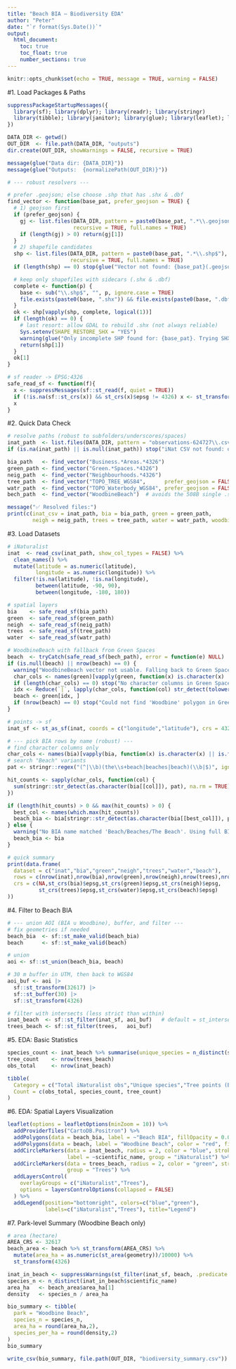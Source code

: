 ```yaml
---
title: "Beach BIA — Biodiversity EDA"
author: "Peter"
date: "`r format(Sys.Date())`"
output:
  html_document:
    toc: true
    toc_float: true
    number_sections: true
---
```


```r
knitr::opts_chunk$set(echo = TRUE, message = TRUE, warning = FALSE)
```

#1. Load Packages & Paths
```r
suppressPackageStartupMessages({
  library(sf); library(dplyr); library(readr); library(stringr)
  library(tibble); library(janitor); library(glue); library(leaflet); library(purrr)
})

DATA_DIR <- getwd()
OUT_DIR  <- file.path(DATA_DIR, "outputs")
dir.create(OUT_DIR, showWarnings = FALSE, recursive = TRUE)

message(glue("Data dir: {DATA_DIR}"))
message(glue("Outputs:  {normalizePath(OUT_DIR)}"))

# --- robust resolvers ---

# prefer .geojson; else choose .shp that has .shx & .dbf
find_vector <- function(base_pat, prefer_geojson = TRUE) {
  # 1) geojson first
  if (prefer_geojson) {
    gj <- list.files(DATA_DIR, pattern = paste0(base_pat, ".*\\.geojson$"),
                     recursive = TRUE, full.names = TRUE)
    if (length(gj) > 0) return(gj[1])
  }
  # 2) shapefile candidates
  shp <- list.files(DATA_DIR, pattern = paste0(base_pat, ".*\\.shp$"),
                    recursive = TRUE, full.names = TRUE)
  if (length(shp) == 0) stop(glue("Vector not found: {base_pat}(.geojson|.shp)"))

  # keep only shapefiles with sidecars (.shx & .dbf)
  complete <- function(p) {
    base <- sub("\\.shp$", "", p, ignore.case = TRUE)
    file.exists(paste0(base, ".shx")) && file.exists(paste0(base, ".dbf"))
  }
  ok <- shp[vapply(shp, complete, logical(1))]
  if (length(ok) == 0) {
    # last resort: allow GDAL to rebuild .shx (not always reliable)
    Sys.setenv(SHAPE_RESTORE_SHX = "YES")
    warning(glue("Only incomplete SHP found for: {base_pat}. Trying SHX restore on the first candidate."))
    return(shp[1])
  }
  ok[1]
}

# sf reader -> EPSG:4326
safe_read_sf <- function(f){
  x <- suppressMessages(sf::st_read(f, quiet = TRUE))
  if (!is.na(sf::st_crs(x)) && st_crs(x)$epsg != 4326) x <- st_transform(x, 4326)
  x
}

```

#2. Quick Data Check
```r
# resolve paths (robust to subfolders/underscores/spaces)
inat_path  <- list.files(DATA_DIR, pattern = "observations-624727\\.csv$", recursive = TRUE, full.names = TRUE)[1]
if (is.na(inat_path) || is.null(inat_path)) stop("iNat CSV not found: observations-624727.csv")

bia_path   <- find_vector("Business.*Areas.*4326")
green_path <- find_vector("Green.*Spaces.*4326")
neig_path  <- find_vector("Neighbourhoods.*4326")
tree_path  <- find_vector("TOPO_TREE_WGS84",      prefer_geojson = FALSE)
watr_path  <- find_vector("TOPO_Waterbody_WGS84", prefer_geojson = FALSE)
bech_path  <- find_vector("WoodbineBeach")  # avoids the 508B single .shp

message("✅ Resolved files:")
print(c(inat_csv = inat_path, bia = bia_path, green = green_path,
        neigh = neig_path, trees = tree_path, water = watr_path, woodbine = bech_path))

```

#3. Load Datasets
```r
# iNaturalist
inat  <- read_csv(inat_path, show_col_types = FALSE) %>%
  clean_names() %>%
  mutate(latitude = as.numeric(latitude),
         longitude = as.numeric(longitude)) %>%
  filter(!is.na(latitude), !is.na(longitude),
         between(latitude, -90, 90),
         between(longitude, -180, 180))

# spatial layers
bia    <- safe_read_sf(bia_path)
green  <- safe_read_sf(green_path)
neigh  <- safe_read_sf(neig_path)
trees  <- safe_read_sf(tree_path)
water  <- safe_read_sf(watr_path)

# WoodbineBeach with fallback from Green Spaces
beach  <- tryCatch(safe_read_sf(bech_path), error = function(e) NULL)
if (is.null(beach) || nrow(beach) == 0) {
  warning("WoodbineBeach vector not usable. Falling back to Green Spaces name match: 'Woodbine'.")
  char_cols <- names(green)[vapply(green, function(x) is.character(x) || is.factor(x), logical(1))]
  if (length(char_cols) == 0) stop("No character columns in Green Spaces to identify 'Woodbine'.")
  idx <- Reduce(`|`, lapply(char_cols, function(col) str_detect(tolower(green[[col]]), "woodbine")))
  beach <- green[idx, ]
  if (nrow(beach) == 0) stop("Could not find 'Woodbine' polygon in Green Spaces.")
}

# points -> sf
inat_sf <- st_as_sf(inat, coords = c("longitude","latitude"), crs = 4326, remove = FALSE)

# --- pick BIA rows by name (robust) ---
# find character columns only
char_cols <- names(bia)[vapply(bia, function(x) is.character(x) || is.factor(x), logical(1))]
# search "Beach" variants
pat <- stringr::regex("(^|\\b)(the\\s+beach|beaches|beach)(\\b|$)", ignore_case = TRUE)

hit_counts <- sapply(char_cols, function(col) {
  sum(stringr::str_detect(as.character(bia[[col]]), pat), na.rm = TRUE)
})

if (length(hit_counts) > 0 && max(hit_counts) > 0) {
  best_col <- names(which.max(hit_counts))
  beach_bia <- bia[stringr::str_detect(as.character(bia[[best_col]]), pat), ]
} else {
  warning("No BIA name matched 'Beach/Beaches/The Beach'. Using full BIA as fallback.")
  beach_bia <- bia
}

# quick summary
print(data.frame(
  dataset = c("inat","bia","green","neigh","trees","water","beach"),
  rows = c(nrow(inat),nrow(bia),nrow(green),nrow(neigh),nrow(trees),nrow(water),nrow(beach)),
  crs = c(NA,st_crs(bia)$epsg,st_crs(green)$epsg,st_crs(neigh)$epsg,
          st_crs(trees)$epsg,st_crs(water)$epsg,st_crs(beach)$epsg)
))

```

#4. Filter to Beach BIA
```r
# --- union AOI (BIA ∪ Woodbine), buffer, and filter ---
# fix geometries if needed
beach_bia  <- sf::st_make_valid(beach_bia)
beach      <- sf::st_make_valid(beach)

# union
aoi <- sf::st_union(beach_bia, beach)

# 30 m buffer in UTM, then back to WGS84
aoi_buf <- aoi |>
  sf::st_transform(32617) |>
  sf::st_buffer(30) |>
  sf::st_transform(4326)

# filter with intersects (less strict than within)
inat_beach  <- sf::st_filter(inat_sf, aoi_buf)   # default = st_intersects
trees_beach <- sf::st_filter(trees,   aoi_buf)

```

#5. EDA: Basic Statistics
```r
species_count <- inat_beach %>% summarise(unique_species = n_distinct(scientific_name)) %>% pull(unique_species)
tree_count    <- nrow(trees_beach)
obs_total     <- nrow(inat_beach)

tibble(
  Category = c("Total iNaturalist obs","Unique species","Tree points (BIA area)"),
  Count = c(obs_total, species_count, tree_count)
)

```

#6. EDA: Spatial Layers Visualization
```r
leaflet(options = leafletOptions(minZoom = 10)) %>%
  addProviderTiles("CartoDB.Positron") %>%
  addPolygons(data = beach_bia, label = ~"Beach BIA", fillOpacity = 0.05, weight = 2, color = "#444") %>%
  addPolygons(data = beach, label = "Woodbine Beach", color = "red", fillOpacity = 0.15, weight = 2) %>%
  addCircleMarkers(data = inat_beach, radius = 2, color = "blue", stroke = FALSE, fillOpacity = 0.8,
                   label = ~scientific_name, group = "iNaturalist") %>%
  addCircleMarkers(data = trees_beach, radius = 2, color = "green", stroke = FALSE, fillOpacity = 0.8,
                   group = "Trees") %>%
  addLayersControl(
    overlayGroups = c("iNaturalist","Trees"),
    options = layersControlOptions(collapsed = FALSE)
  ) %>%
  addLegend(position="bottomright", colors=c("blue","green"),
            labels=c("iNaturalist","Trees"), title="Legend")

```

#7. Park-level Summary (Woodbine Beach only)
```r
# area (hectare)
AREA_CRS <- 32617
beach_area <- beach %>% st_transform(AREA_CRS) %>%
  mutate(area_ha = as.numeric(st_area(geometry))/10000) %>%
  st_transform(4326)

inat_in_beach <- suppressWarnings(st_filter(inat_sf, beach, .predicate = st_within))
species_n <- n_distinct(inat_in_beach$scientific_name)
area_ha   <- beach_area$area_ha[1]
density   <- species_n / area_ha

bio_summary <- tibble(
  park = "Woodbine Beach",
  species_n = species_n,
  area_ha = round(area_ha,2),
  species_per_ha = round(density,2)
)
bio_summary

write_csv(bio_summary, file.path(OUT_DIR, "biodiversity_summary.csv"))

```








